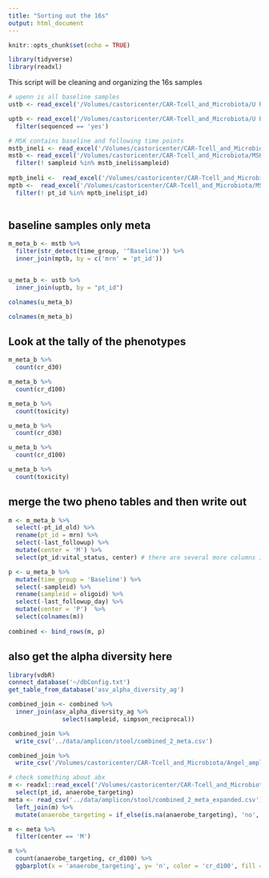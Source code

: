 ```yaml
---
title: "Sorting out the 16s"
output: html_document
---
```


```r
knitr::opts_chunk$set(echo = TRUE)
```

```r
library(tidyverse)
library(readxl)
```

This script will be cleaning and organizing the 16s samples 

```r
# upenn is all baseline samples 
ustb <- read_excel('/Volumes/castoricenter/CAR-Tcell_and_Microbiota/U Penn/samples/sample_mapping_UPenn.xlsx') 

uptb <- read_excel('/Volumes/castoricenter/CAR-Tcell_and_Microbiota/U Penn/patients/upenn_essential_data_v3.xlsx', sheet = 3) %>% 
  filter(sequenced == 'yes')
```

```r
# MSK contains baseline and following time points
mstb_ineli <- read_excel('/Volumes/castoricenter/CAR-Tcell_and_Microbiota/MSK/samples/sample_table_msk.xlsx', sheet = 2)
mstb <- read_excel('/Volumes/castoricenter/CAR-Tcell_and_Microbiota/MSK/samples/sample_table_msk.xlsx', sheet = 1) %>% 
  filter(! sampleid %in% mstb_ineli$sampleid)
 
mptb_ineli <-  read_excel('/Volumes/castoricenter/CAR-Tcell_and_Microbiota/MSK/patients/msk_essential_data_v4.xlsx', sheet = 2)
mptb <-  read_excel('/Volumes/castoricenter/CAR-Tcell_and_Microbiota/MSK/patients/msk_essential_data_v4.xlsx', sheet = 1) %>% 
  filter(! pt_id %in% mptb_ineli$pt_id)
  
```

## baseline samples only meta

```r
m_meta_b <- mstb %>% 
  filter(str_detect(time_group, '^Baseline')) %>% 
  inner_join(mptb, by = c('mrn' = 'pt_id'))


u_meta_b <- ustb %>% 
  inner_join(uptb, by = "pt_id")

colnames(u_meta_b)
```


```r
colnames(m_meta_b)
```

## Look at the tally of the phenotypes 

```r
m_meta_b %>% 
  count(cr_d30)

m_meta_b %>% 
  count(cr_d100)

m_meta_b %>% 
  count(toxicity)
```
```r
u_meta_b %>% 
  count(cr_d30)

u_meta_b %>% 
  count(cr_d100)

u_meta_b %>% 
  count(toxicity)
```
## merge the two pheno tables and then write out

```r
m <- m_meta_b %>% 
  select(-pt_id_old) %>% 
  rename(pt_id = mrn) %>% 
  select(-last_followup) %>% 
  mutate(center = 'M') %>% 
  select(pt_id:vital_status, center) # there are several more columns in the msk table now 

p <- u_meta_b %>%   
  mutate(time_group = 'Baseline') %>% 
  select(-sampleid) %>% 
  rename(sampleid = oligoid) %>% 
  select(-last_followup_day) %>% 
  mutate(center = 'P')  %>% 
  select(colnames(m))  
  
combined <- bind_rows(m, p)
```

## also get the alpha diversity here 

```r
library(vdbR)
connect_database('~/dbConfig.txt')
get_table_from_database('asv_alpha_diversity_ag')

combined_join <- combined %>% 
  inner_join(asv_alpha_diversity_ag %>% 
               select(sampleid, simpson_reciprocal))

combined_join %>% 
  write_csv('../data/amplicon/stool/combined_2_meta.csv')

combined_join %>% 
  write_csv('/Volumes/castoricenter/CAR-Tcell_and_Microbiota/Angel_amplicon/16s_data_pheno_comprehensive.csv')
```

```r
# check something about abx
m <- readxl::read_excel('/Volumes/castoricenter/CAR-Tcell_and_Microbiota/MSK/antibiotics/sean_table/abx_table_msk_sean.xlsx') %>% 
  select(pt_id, anaerobe_targeting)
meta <- read_csv('../data/amplicon/stool/combined_2_meta_expanded.csv') %>% 
  left_join(m) %>% 
  mutate(anaerobe_targeting = if_else(is.na(anaerobe_targeting), 'no', anaerobe_targeting))

m <- meta %>% 
  filter(center == 'M')

m %>% 
  count(anaerobe_targeting, cr_d100) %>% 
  ggbarplot(x = 'anaerobe_targeting', y= 'n', color = 'cr_d100', fill = 'cr_d100', label = TRUE)
```

